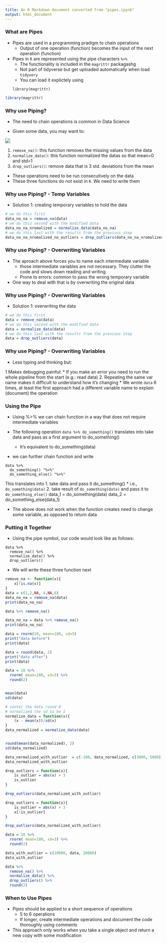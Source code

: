 ```yaml
---
title: An R Markdown document converted from "pipes.ipynb"
output: html_document
---
```


### What are Pipes

* Pipes are used in a programming pradigm to chain operations
   * Output of one operation (function) becomes the input of the next operation (function)
* Pipes in `R` are represented using the pipe characters `%>%`
  * The functionality is included in the `magrittr` packagashg
  * Not part of tidyverse but get uploaded automatically when load `tidyvery`
  * You can load it explictely using
```
library(magrittr)  
```

```r
library(magrittr)  
```

### Why use Piping?

* The need to chain operations is common in Data Science

* Given some data, you may want to:

![](https://www.dropbox.com/s/sypx0knvwwk3437/ops_chaining.png?dl=1)

1. `remove_na()`: this function removes the missing values from the data
2. `normalize_data()`: this function normalized the datas so that mean=0 and std=1
3. `drop_outliers()`: remove data that is 3 std. deviations from the mean

* These operations need to be run consecutively on the data
* These three functions do not exist in `R`. We need to write them 

### Why use Piping? - Temp Variables

* Solution 1: creating temporary variables to hold the data

```R
# we do this first
data_no_na = remove_na(data)
# we do this second with the modified data
data_no_na_nromalized = normalize_data(data_no_na)
# we do this last with the results from the previous step
data_no_na_nromalized_no_outliers = drop_outliers(data_no_na_nromalized)
```

### Why use Piping? - Overwriting Variables

* The aproach above forces you to name each intermediate variable
  * those intermediate variables are not necessary. They clutter the code and slows down reading and writing
  * Prone to errors: common to pass the wrong temporary variable

* One way to deal with that is by overwriting the original data

### Why use Piping? - Overwriting Variables

* Solution 1: overwriting the data

```R
# we do this first
data = remove_na(data)
# we do this second with the modified data
data = normalize_data(data)
# we do this last with the results from the previous step
data = drop_outliers(data)
```

### Why use Piping? - Overwriting Variables

* Less typing and thinking but:

1 Makes debugging painful:
  * If you make an error you need to run the whole pipeline from the start (e.g.: read data)
2. Repeating the same var name makes it difficult to understand how it's changing
  * We wrote `data` 6 times, at least the first approach had a different variable name to explain (document) the operation

### Using the Pipe

* Using %>% we can chain function in a way that does not require intermediate variables
* The following operation
`data %>% do_something()`
translates into take data and pass as a first argument to do_something()

  * It's equivalent to do_something(data)

* we can further chain function and write
```
data %>%
  do_something() "%>%"
  do_something_else() "%>%"
```
This translates into
1. take data and pass it do_something()
  * i.e.,  `do_something(data)`
2. take result of `do_something(data)` and pass it to `do_something_else()`
      data_1 = do_something(data)
      data_2 = do_something_else(data_1)
 
* The above does not work when the function creates need to change some variable, as opposed to return data

### Putting it Together

* Using the pipe symbol, our code would look like as follows:

```
data %>%
  remove_na() %>%
  normalize_data() %>%
  drop_outliers()
```

* We will write these three function next

```r
remove_na <- function(x){
    x[!is.na(x)]
}
data = c(1,2,NA, 4,NA,6)
data_no_na = remove_na(data)
print(data_no_na)
```

```r
data %>% remove_na()
```

```r
data_no_na = data %>% remove_na()
print(data_no_na)
```

```r
data = rnorm(10, mean=180, sd=3)
print("data before")
print(data)

data = round(data, 2)
print("data after")
print(data)
```

```r
data = 10 %>%
  rnorm( mean=180, sd=3) %>%
  round(2)


mean(data)
sd(data)
```

```r
# center the data round 0
# normalized the sd to be 1
normalize_data = function(x){
    (x - mean(x))/sd(x)
}
data_normalized = normalize_data(data)


round(mean(data_normalized), 2)
sd(data_normalized)
```

```r
data_normalized_with_outlier  = c(-100, data_normalized, c(3000, 5000))
data_normalized_with_outlier
```

```r
drop_outliers = function(x){
    is_outlier = abs(x) > 3
    is_outlier
}

drop_outliers(data_normalized_with_outlier)
```

```r
drop_outliers = function(x){
    is_outlier = abs(x) > 3
    x[!is_outlier]
}

drop_outliers(data_normalized_with_outlier)
```

```r
data = 10 %>%
  rnorm( mean=180, sd=3) %>%
  round(2)

data_with_outlier = c(10000, data, 20000)
data_with_outlier
```

```r
data %>%
  remove_na() %>%
  normalize_data() %>%
  drop_outliers() %>%
  round(2)
```

### When to Use Pipes

* Pipes should be applied to a short sequence of operations
  * 5 to 6 operations
  * If longer, create intermediate operations and document the code thoroughly using comments

* This approach only works when you take a single object and return a new copy with some modification

